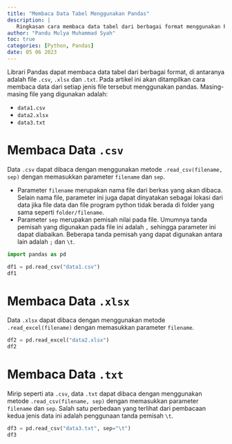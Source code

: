 ```yaml
---
title: "Membaca Data Tabel Menggunakan Pandas"
description: |
   Ringkasan cara membaca data tabel dari berbagai format menggunakan Pandas 
author: "Pandu Mulya Muhammad Syah"
toc: true
categories: [Python, Pandas]
date: 05 06 2023
---
```


Librari Pandas dapat membaca data tabel dari berbagai format, di antaranya adalah file `.csv`, `.xlsx` dan `.txt`. Pada artikel ini akan ditampilkan cara membaca data dari setiap jenis file tersebut menggunakan pandas. Masing-masing file yang digunakan adalah:

- `data1.csv`
- `data2.xlsx`
- `data3.txt`

# Membaca Data `.csv`

Data `.csv` dapat dibaca dengan menggunakan metode `.read_csv(filename, sep)` dengan memasukkan parameter `filename` dan `sep`.

- Parameter `filename` merupakan nama file dari berkas yang akan dibaca. Selain nama file, parameter ini juga dapat dinyatakan sebagai lokasi dari data jika file data dan file program python tidak berada di folder yang sama seperti `folder/filename`.
- Parameter `sep` merupakan pemisah nilai pada file. Umumnya tanda pemisah yang digunakan pada file ini adalah `,` sehingga parameter ini dapat diabaikan. Beberapa tanda pemisah yang dapat digunakan antara lain adalah `;` dan `\t`.

```python
import pandas as pd

df1 = pd.read_csv("data1.csv")
df1
```

# Membaca Data `.xlsx`

Data `.xlsx` dapat dibaca dengan menggunakan metode `.read_excel(filename)` dengan memasukkan parameter `filename`.

```python
df2 = pd.read_excel("data2.xlsx")
df2
```

# Membaca Data `.txt`

Mirip seperti ata `.csv`, data `.txt` dapat dibaca dengan menggunakan metode `.read_csv(filename, sep)` dengan memasukkan parameter `filename` dan `sep`. Salah satu perbedaan yang terlihat dari pembacaan kedua jenis data ini adalah penggunaan tanda pemisah `\t`.

```python
df3 = pd.read_csv("data3.txt", sep="\t")
df3
```